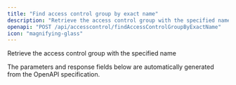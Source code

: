 ```yaml
---
title: "Find access control group by exact name"
description: "Retrieve the access control group with the specified name"
openapi: "POST /api/accesscontrol/findAccessControlGroupByExactName"
icon: "magnifying-glass"
---
```


Retrieve the access control group with the specified name

<Note>
The parameters and response fields below are automatically generated from the OpenAPI specification.
</Note>

